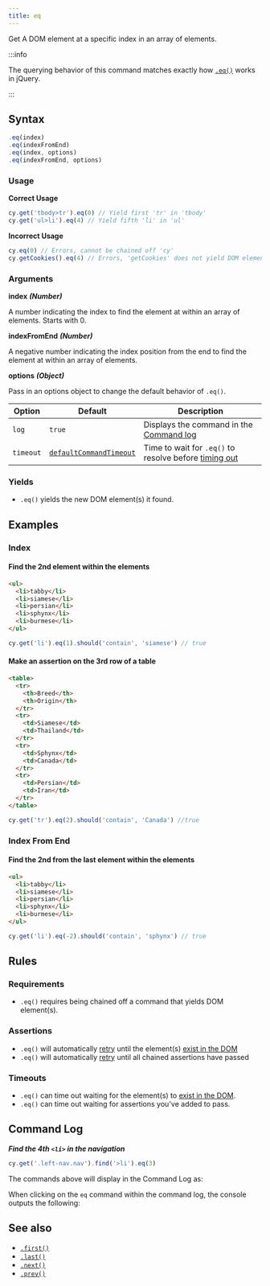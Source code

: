 ```yaml
---
title: eq
---
```


Get A DOM element at a specific index in an array of elements.

:::info

The querying behavior of this command matches exactly how
[`.eq()`](https://api.jquery.com/eq) works in jQuery.

:::

## Syntax

```javascript
.eq(index)
.eq(indexFromEnd)
.eq(index, options)
.eq(indexFromEnd, options)
```

### Usage

**<Icon name="check-circle" color="green"></Icon> Correct Usage**

```javascript
cy.get('tbody>tr').eq(0) // Yield first 'tr' in 'tbody'
cy.get('ul>li').eq(4) // Yield fifth 'li' in 'ul'
```

**<Icon name="exclamation-triangle" color="red"></Icon> Incorrect Usage**

```javascript
cy.eq(0) // Errors, cannot be chained off 'cy'
cy.getCookies().eq(4) // Errors, 'getCookies' does not yield DOM element
```

### Arguments

**<Icon name="angle-right"></Icon> index** **_(Number)_**

A number indicating the index to find the element at within an array of
elements. Starts with 0.

**<Icon name="angle-right"></Icon> indexFromEnd** **_(Number)_**

A negative number indicating the index position from the end to find the element
at within an array of elements.

**<Icon name="angle-right"></Icon> options** **_(Object)_**

Pass in an options object to change the default behavior of `.eq()`.

| Option    | Default                                                              | Description                                                                              |
| --------- | -------------------------------------------------------------------- | ---------------------------------------------------------------------------------------- |
| `log`     | `true`                                                               | Displays the command in the [Command log](/guides/core-concepts/cypress-app#Command-Log) |
| `timeout` | [`defaultCommandTimeout`](/guides/references/configuration#Timeouts) | Time to wait for `.eq()` to resolve before [timing out](#Timeouts)                       |

### Yields [<Icon name="question-circle"/>](/guides/core-concepts/introduction-to-cypress#Subject-Management)

- `.eq()` yields the new DOM element(s) it found.

## Examples

### Index

#### Find the 2nd element within the elements

```html
<ul>
  <li>tabby</li>
  <li>siamese</li>
  <li>persian</li>
  <li>sphynx</li>
  <li>burmese</li>
</ul>
```

```javascript
cy.get('li').eq(1).should('contain', 'siamese') // true
```

#### Make an assertion on the 3rd row of a table

```html
<table>
  <tr>
    <th>Breed</th>
    <th>Origin</th>
  </tr>
  <tr>
    <td>Siamese</td>
    <td>Thailand</td>
  </tr>
  <tr>
    <td>Sphynx</td>
    <td>Canada</td>
  </tr>
  <tr>
    <td>Persian</td>
    <td>Iran</td>
  </tr>
</table>
```

```javascript
cy.get('tr').eq(2).should('contain', 'Canada') //true
```

### Index From End

#### Find the 2nd from the last element within the elements

```html
<ul>
  <li>tabby</li>
  <li>siamese</li>
  <li>persian</li>
  <li>sphynx</li>
  <li>burmese</li>
</ul>
```

```javascript
cy.get('li').eq(-2).should('contain', 'sphynx') // true
```

## Rules

### Requirements [<Icon name="question-circle"/>](/guides/core-concepts/introduction-to-cypress#Chains-of-Commands)

- `.eq()` requires being chained off a command that yields DOM
element(s).

### Assertions [<Icon name="question-circle"/>](/guides/core-concepts/introduction-to-cypress#Assertions)

- `.eq()` will automatically
[retry](/guides/core-concepts/retry-ability) until the element(s)
[exist in the DOM](/guides/core-concepts/introduction-to-cypress#Default-Assertions)</li><li>`.eq()`
will automatically [retry](/guides/core-concepts/retry-ability) until all
chained assertions have passed

### Timeouts [<Icon name="question-circle"/>](/guides/core-concepts/introduction-to-cypress#Timeouts)

- `.eq()` can time out waiting for the element(s) to
[exist in the DOM](/guides/core-concepts/introduction-to-cypress#Default-Assertions).</li><li>`.eq()`
can time out waiting for assertions you've added to pass.

## Command Log

**_Find the 4th `<li>` in the navigation_**

```javascript
cy.get('.left-nav.nav').find('>li').eq(3)
```

The commands above will display in the Command Log as:

<DocsImage src="/img/api/eq/find-element-at-index.png" alt="Command log eq" ></DocsImage>

When clicking on the `eq` command within the command log, the console outputs
the following:

<DocsImage src="/img/api/eq/see-element-and-list-when-using-eq.png" alt="console.log eq" ></DocsImage>

## See also

- [`.first()`](/api/commands/first)
- [`.last()`](/api/commands/last)
- [`.next()`](/api/commands/next)
- [`.prev()`](/api/commands/prev)
